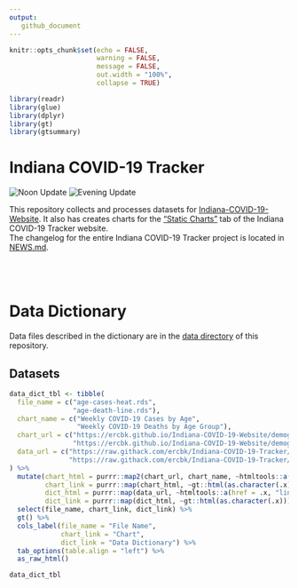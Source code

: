 ```yaml
---
output: 
   github_document
---
```



```r
knitr::opts_chunk$set(echo = FALSE,
                      warning = FALSE,
                      message = FALSE,
                      out.width = "100%",
                      collapse = TRUE)

library(readr)
library(glue)
library(dplyr)
library(gt)
library(gtsummary)
```

# Indiana COVID-19 Tracker  
![Noon Update](https://github.com/ercbk/Indiana-COVID-19-Tracker/workflows/Noon%20Update/badge.svg)
![Evening Update](https://github.com/ercbk/Indiana-COVID-19-Tracker/workflows/Evening%20Update/badge.svg)

This repository collects and processes datasets for [Indiana-COVID-19-Website](https://github.com/ercbk/Indiana-COVID-19-Website). It also has creates charts for the ["Static Charts"](https://ercbk.github.io/Indiana-COVID-19-Website/static.html) tab of the Indiana COVID-19 Tracker website.  
The changelog for the entire Indiana COVID-19 Tracker project is located in [NEWS.md](https://github.com/ercbk/Indiana-COVID-19-Tracker/blob/master/NEWS.md).  
\
\
\

# Data Dictionary  
Data files described in the dictionary are in the [data directory](https://github.com/ercbk/Indiana-COVID-19-Tracker/tree/master/data) of this repository.  

## Datasets 

<!-- file name, file type, chart + link, data dict link -->

```r

data_dict_tbl <- tibble(
  file_name = c("age-cases-heat.rds",
                "age-death-line.rds"),
  chart_name = c("Weekly COVID-19 Cases by Age",
                 "Weekly COVID-19 Deaths by Age Group"),
  chart_url = c("https://ercbk.github.io/Indiana-COVID-19-Website/demographics.html#cases-by-age",
                "https://ercbk.github.io/Indiana-COVID-19-Website/demographics.html#deaths-by-age"),
  data_url = c("https://raw.githack.com/ercbk/Indiana-COVID-19-Tracker/master/data-dictionary.html#Historical_Weekly_COVID-19_Cases_by_Age",
               "https://raw.githack.com/ercbk/Indiana-COVID-19-Tracker/master/data-dictionary.html#Historical_Weekly_COVID-19_Deaths_by_Age_Group ")
) %>% 
  mutate(chart_html = purrr::map2(chart_url, chart_name, ~htmltools::a(href = .x, .y)),
         chart_link = purrr::map(chart_html, ~gt::html(as.character(.x))),
         dict_html = purrr::map(data_url, ~htmltools::a(href = .x, "link")),
         dict_link = purrr::map(dict_html, ~gt::html(as.character(.x)))) %>% 
  select(file_name, chart_link, dict_link) %>% 
  gt() %>% 
  cols_label(file_name = "File Name",
             chart_link = "Chart",
             dict_link = "Data Dictionary") %>% 
  tab_options(table.align = "left") %>% 
  as_raw_html()

data_dict_tbl

```

